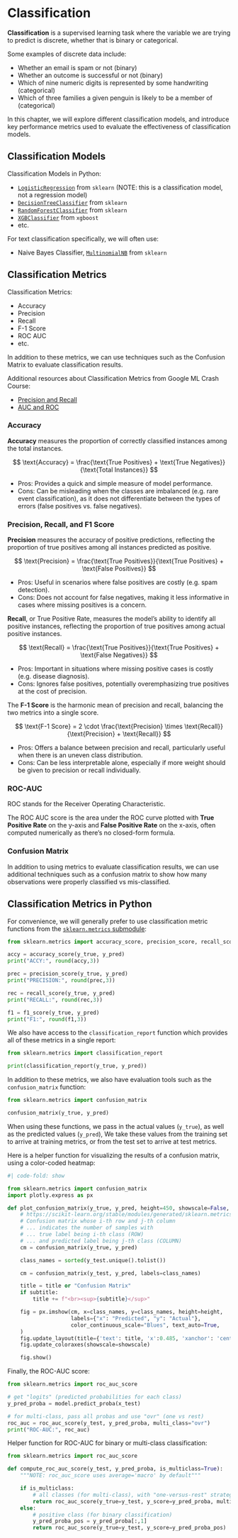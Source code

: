 # Classification

**Classification** is a supervised learning task where the variable we are trying to predict is discrete, whether that is binary or categorical.

Some examples of discrete data include:

  + Whether an email is spam or not (binary)
  + Whether an outcome is successful or not (binary)
  + Which of nine numeric digits is represented by some handwriting (categorical)
  + Which of three families a given penguin is likely to be a member of (categorical)

In this chapter, we will explore different classification models, and introduce key performance metrics used to evaluate the effectiveness of classification models.



## Classification Models

Classification Models in Python:

  + [`LogisticRegression`](https://scikit-learn.org/1.5/modules/generated/sklearn.linear_model.LogisticRegression.html) from `sklearn` (NOTE: this is a classification model, not a regression model)
  + [`DecisionTreeClassifier`](https://scikit-learn.org/stable/modules/generated/sklearn.tree.DecisionTreeClassifier.html) from `sklearn`
  + [`RandomForestClassifier`](https://scikit-learn.org/stable/modules/generated/sklearn.ensemble.RandomForestClassifier.html) from `sklearn`
  + [`XGBClassifier`](https://xgboost.readthedocs.io/en/stable/python/python_api.html#xgboost.XGBClassifier) from `xgboost`
  + etc.

For text classification specifically, we will often use:

  + Naive Bayes Classifier, [`MultinomialNB`](https://scikit-learn.org/1.5/modules/generated/sklearn.naive_bayes.MultinomialNB.html) from `sklearn`

## Classification Metrics

Classification Metrics:

  + Accuracy
  + Precision
  + Recall
  + F-1 Score
  + ROC AUC
  + etc.

In addition to these metrics, we can use techniques such as the Confusion Matrix to evaluate classification results.

Additional resources about Classification Metrics from Google ML Crash Course:

  + [Precision and Recall](https://developers.google.com/machine-learning/crash-course/classification/accuracy-precision-recall)
  + [AUC and ROC](https://developers.google.com/machine-learning/crash-course/classification/roc-and-auc)

### Accuracy

**Accuracy** measures the proportion of correctly classified instances among the total instances.


$$
\text{Accuracy} = \frac{\text{True Positives} + \text{True Negatives}}{\text{Total Instances}}
$$

  + Pros: Provides a quick and simple measure of model performance.
  + Cons: Can be misleading when the classes are imbalanced (e.g. rare event classification), as it does not differentiate between the types of errors (false positives vs. false negatives).



### Precision, Recall, and F1 Score





**Precision** measures the accuracy of positive predictions, reflecting the proportion of true positives among all instances predicted as positive.


$$
\text{Precision} = \frac{\text{True Positives}}{\text{True Positives} + \text{False Positives}}
$$

  + Pros: Useful in scenarios where false positives are costly (e.g. spam detection).
  + Cons: Does not account for false negatives, making it less informative in cases where missing positives is a concern.


**Recall**, or True Positive Rate, measures the model's ability to identify all positive instances, reflecting the proportion of true positives among actual positive instances.


$$
\text{Recall} = \frac{\text{True Positives}}{\text{True Positives} + \text{False Negatives}}
$$

  + Pros: Important in situations where missing positive cases is costly (e.g. disease diagnosis).
  + Cons: Ignores false positives, potentially overemphasizing true positives at the cost of precision.


The **F-1 Score** is the harmonic mean of precision and recall, balancing the two metrics into a single score.

$$
\text{F-1 Score} = 2 \cdot \frac{\text{Precision} \times \text{Recall}}{\text{Precision} + \text{Recall}}
$$


  + Pros: Offers a balance between precision and recall, particularly useful when there is an uneven class distribution.
  + Cons: Can be less interpretable alone, especially if more weight should be given to precision or recall individually.



### ROC-AUC

ROC stands for the Receiver Operating Characteristic.

The ROC AUC score is the area under the ROC curve plotted with **True Positive Rate** on the y-axis and **False Positive Rate** on the x-axis, often computed numerically as there's no closed-form formula.




### Confusion Matrix

In addition to using metrics to evaluate classification results, we can use additional techniques such as a confusion matrix to show how many observations were properly classified vs mis-classified.




## Classification Metrics in Python


For convenience, we will generally prefer to use classification metric functions from the [`sklearn.metrics` submodule](https://scikit-learn.org/stable/modules/model_evaluation.html#classification-metrics):


```python
from sklearn.metrics import accuracy_score, precision_score, recall_score, f1_score

accy = accuracy_score(y_true, y_pred)
print("ACCY:", round(accy,3))

prec = precision_score(y_true, y_pred)
print("PRECISION:", round(prec,3))

rec = recall_score(y_true, y_pred)
print("RECALL:", round(rec,3))

f1 = f1_score(y_true, y_pred)
print("F1:", round(f1,3))
```

We also have access to the `classification_report` function which provides all of these metrics in a single report:

```python
from sklearn.metrics import classification_report

print(classification_report(y_true, y_pred))
```

In addition to these metrics, we also have evaluation tools such as the `confusion_matrix` function:

```python
from sklearn.metrics import confusion_matrix

confusion_matrix(y_true, y_pred)
```

When using these functions, we pass in the actual values (`y_true`), as well as the predicted values (`y_pred`), We take these values from the training set to arrive at training metrics, or from the test set to arrive at test metrics.


Here is a helper function for visualizing the results of a confusion matrix, using a color-coded heatmap:

```python
#| code-fold: show

from sklearn.metrics import confusion_matrix
import plotly.express as px

def plot_confusion_matrix(y_true, y_pred, height=450, showscale=False, title=None, subtitle=None):
    # https://scikit-learn.org/stable/modules/generated/sklearn.metrics.confusion_matrix.html
    # Confusion matrix whose i-th row and j-th column
    # ... indicates the number of samples with
    # ... true label being i-th class (ROW)
    # ... and predicted label being j-th class (COLUMN)
    cm = confusion_matrix(y_true, y_pred)

    class_names = sorted(y_test.unique().tolist())

    cm = confusion_matrix(y_test, y_pred, labels=class_names)

    title = title or "Confusion Matrix"
    if subtitle:
        title += f"<br><sup>{subtitle}</sup>"

    fig = px.imshow(cm, x=class_names, y=class_names, height=height,
                    labels={"x": "Predicted", "y": "Actual"},
                    color_continuous_scale="Blues", text_auto=True,
    )
    fig.update_layout(title={'text': title, 'x':0.485, 'xanchor': 'center'})
    fig.update_coloraxes(showscale=showscale)

    fig.show()


```

Finally, the ROC-AUC score:

```python
from sklearn.metrics import roc_auc_score

# get "logits" (predicted probabilities for each class)
y_pred_proba = model.predict_proba(x_test)

# for multi-class, pass all probas and use "ovr" (one vs rest)
roc_auc = roc_auc_score(y_test, y_pred_proba, multi_class="ovr")
print("ROC-AUC:", roc_auc)
```

Helper function for ROC-AUC for binary or multi-class classification:

```python
from sklearn.metrics import roc_auc_score

def compute_roc_auc_score(y_test, y_pred_proba, is_multiclass=True):
    """NOTE: roc_auc_score uses average='macro' by default"""

    if is_multiclass:
        # all classes (for multi-class), with "one-versus-rest" strategy
        return roc_auc_score(y_true=y_test, y_score=y_pred_proba, multi_class="ovr")
    else:
        # positive class (for binary classification)
        y_pred_proba_pos = y_pred_proba[:,1]
        return roc_auc_score(y_true=y_test, y_score=y_pred_proba_pos)


```
